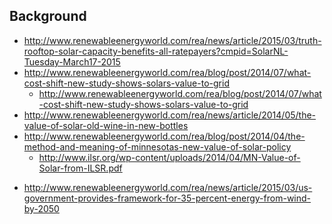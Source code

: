{{MOST}}
{{MOST lit}}

==Background==


* http://www.renewableenergyworld.com/rea/news/article/2015/03/truth-rooftop-solar-capacity-benefits-all-ratepayers?cmpid=SolarNL-Tuesday-March17-2015
* http://www.renewableenergyworld.com/rea/blog/post/2014/07/what-cost-shift-new-study-shows-solars-value-to-grid
** http://www.renewableenergyworld.com/rea/blog/post/2014/07/what-cost-shift-new-study-shows-solars-value-to-grid
* http://www.renewableenergyworld.com/rea/news/article/2014/05/the-value-of-solar-old-wine-in-new-bottles
* http://www.renewableenergyworld.com/rea/blog/post/2014/04/the-method-and-meaning-of-minnesotas-new-value-of-solar-policy
**http://www.ilsr.org/wp-content/uploads/2014/04/MN-Value-of-Solar-from-ILSR.pdf

* http://www.renewableenergyworld.com/rea/news/article/2015/03/us-government-provides-framework-for-35-percent-energy-from-wind-by-2050